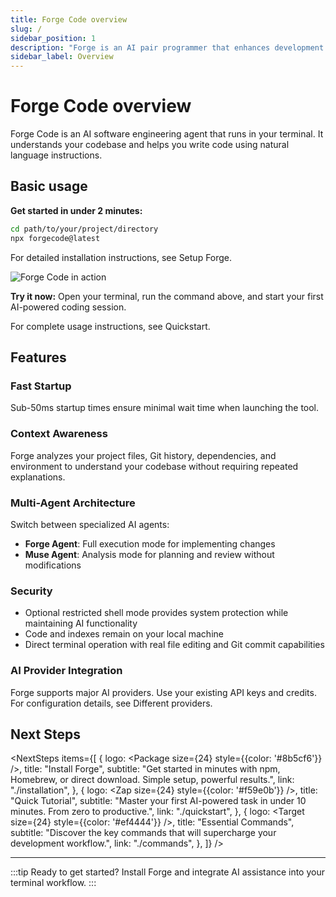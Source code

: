 ```yaml
---
title: Forge Code overview
slug: /
sidebar_position: 1
description: "Forge is an AI pair programmer that enhances development workflows with intelligent code assistance in your terminal."
sidebar_label: Overview
---
```



# Forge Code overview

Forge Code is an AI software engineering agent that runs in your terminal. It understands your codebase and helps you
write code using natural language instructions.

## Basic usage

**Get started in under 2 minutes:**

```bash
cd path/to/your/project/directory
npx forgecode@latest
```

For detailed installation instructions, see <CustomLink href="/docs/installation">Setup Forge</CustomLink>.

<div style={{textAlign: 'center', margin: '2rem 0'}}>
  <img
    src="/docs/forge_image.png"
    alt="Forge Code in action"
    style={{
      width: '700px',
      maxWidth: '100%',
      height: 'auto',
      borderRadius: '8px',
      boxShadow: '0 4px 16px rgba(0, 0, 0, 0.1)',
      border: '1px solid rgba(0, 0, 0, 0.08)'
    }}
  />
</div>

**Try it now:** Open your terminal, run the command above, and start your first AI-powered coding session.

For complete usage instructions, see <CustomLink href="/docs/quickstart">Quickstart</CustomLink>.

## Features

<div class="features-grid">

<div class="feature-card">
  <div style={{display: 'flex', alignItems: 'center', marginBottom: '0.75rem'}}>
    <Rocket size={24} style={{color: '#3b82f6', marginRight: '0.75rem'}} />
    <h3 style={{margin: 0, fontSize: '1.1rem', fontWeight: 600}}>Fast Startup</h3>
  </div>
  <p style={{margin: 0, lineHeight: 1.7}}>Sub-50ms startup times ensure minimal wait time when launching the tool.</p>
</div>

<div class="feature-card">
  <div style={{display: 'flex', alignItems: 'center', marginBottom: '0.75rem'}}>
    <Brain size={24} style={{color: '#10b981', marginRight: '0.75rem'}} />
    <h3 style={{margin: 0, fontSize: '1.1rem', fontWeight: 600}}>Context Awareness</h3>
  </div>
  <p style={{margin: 0, lineHeight: 1.7}}>Forge analyzes your project files, Git history, dependencies, and environment to understand your codebase without requiring repeated explanations.</p>
</div>

<div class="feature-card">
  <div style={{display: 'flex', alignItems: 'center', marginBottom: '0.75rem'}}>
    <Wrench size={24} style={{color: '#f59e0b', marginRight: '0.75rem'}} />
    <h3 style={{margin: 0, fontSize: '1.1rem', fontWeight: 600}}>Multi-Agent Architecture</h3>
  </div>
  <div>
    <p style={{margin: '0 0 0.25rem 0'}}>Switch between specialized AI agents:</p>
    <ul style={{margin: 0, paddingLeft: '1.25rem'}}>
      <li><strong>Forge Agent</strong>: Full execution mode for implementing changes</li>
      <li><strong>Muse Agent</strong>: Analysis mode for planning and review without modifications</li>
    </ul>
  </div>
</div>

<div class="feature-card">
  <div style={{display: 'flex', alignItems: 'center', marginBottom: '0.75rem'}}>
    <Shield size={24} style={{color: '#ef4444', marginRight: '0.75rem'}} />
    <h3 style={{margin: 0, fontSize: '1.1rem', fontWeight: 600}}>Security</h3>
  </div>
  <ul style={{margin: 0, paddingLeft: '1.25rem'}}>
    <li>Optional restricted shell mode provides system protection while maintaining AI functionality</li>
    <li>Code and indexes remain on your local machine</li>
    <li>Direct terminal operation with real file editing and Git commit capabilities</li>
  </ul>
</div>

<div class="feature-card">
  <div style={{display: 'flex', alignItems: 'center', marginBottom: '0.75rem'}}>
    <Link size={24} style={{color: '#8b5cf6', marginRight: '0.75rem'}} />
    <h3 style={{margin: 0, fontSize: '1.1rem', fontWeight: 600}}>AI Provider Integration</h3>
  </div>
  <p style={{margin: 0, lineHeight: 1.7}}>Forge supports major AI providers. Use your existing API keys and credits. For configuration details, see <CustomLink href="/docs/custom-providers">Different providers</CustomLink>.</p>
</div>

</div>

## Next Steps


<NextSteps
  items={[
    {
      logo: <Package size={24} style={{color: '#8b5cf6'}} />,
      title: "Install Forge",
      subtitle: "Get started in minutes with npm, Homebrew, or direct download. Simple setup, powerful results.",
      link: "./installation",
    },
    {
      logo: <Zap size={24} style={{color: '#f59e0b'}} />,
      title: "Quick Tutorial",
      subtitle: "Master your first AI-powered task in under 10 minutes. From zero to productive.",
      link: "./quickstart",
    },
    {
      logo: <Target size={24} style={{color: '#ef4444'}} />,
      title: "Essential Commands",
      subtitle: "Discover the key commands that will supercharge your development workflow.",
      link: "./commands",
    },
  ]}
/>

---

:::tip Ready to get started?
Install Forge and integrate AI assistance into your terminal workflow.
:::

